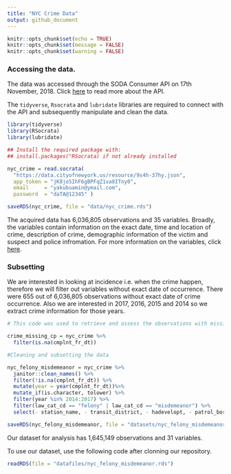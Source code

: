 ```yaml
---
title: "NYC Crime Data"
output: github_document
---
```


```r
knitr::opts_chunk$set(echo = TRUE)
knitr::opts_chunk$set(message = FALSE)
knitr::opts_chunk$set(warning = FALSE)
```

### Accessing the data. 

The data was accessed through the SODA Consumer API on 17th November, 2018. Click [here](https://dev.socrata.com/consumers/getting-started.html) to read more about the API. 

The `tidyverse`, `Rsocrata` and `lubridate` libraries are required to connect with the API and subsequently manipulate and clean the data.

```r
library(tidyverse)
library(RSocrata)
library(lubridate)
```

```r
## Install the required package with:
## install.packages("RSocrata) if not already installed

nyc_crime = read.socrata(
  "https://data.cityofnewyork.us/resource/9s4h-37hy.json",
  app_token = "jK8jo5IhF6gBPFqZ1va8ITny0",
  email     = "yakubuamin@ymail.com",
  password  = "daTA@12345" )

saveRDS(nyc_crime, file = "data/nyc_crime.rds")
```

The acquired data has 6,036,805 observations and 35 variables. Broadly, the variables contain information on the exact date, time and location of crime, description of crime, demographic information of the victim and suspect and police infromation. For more information on the variables, click [here](https://data.cityofnewyork.us/Public-Safety/NYPD-Complaint-Data-Historic/qgea-i56i).

### Subsetting 

We are interested in looking at incidence i.e. when the crime happen, therefore we will filter out variables without exact date of occurrence. There were 655 out of 6,036,805 observations without exact date of crime occurrence. Also we are interested in 2017, 2016, 2015 and 2014 so we extract crime information for those years. 

```r
# This code was used to retrieve and assess the observations with missing date of crime occurrence

crime_missing_cp = nyc_crime %>% 
  filter(is.na(cmplnt_fr_dt))

#Cleaning and subsetting the data

nyc_felony_misdemeanor = nyc_crime %>% 
  janitor::clean_names() %>% 
  filter(!is.na(cmplnt_fr_dt)) %>%
  mutate(year = year(cmplnt_fr_dt))%>%
  mutate_if(is.character, tolower) %>% 
  filter(year %in% 2014:2017) %>% 
  filter(law_cat_cd == "felony" | law_cat_cd == "misdemeanor") %>% 
  select(- station_name, - transit_district, - hadevelopt, - patrol_boro, - housing_psa, - juris_desc)

saveRDS(nyc_felony_misdemeanor, file = "datasets/nyc_felony_misdemeanor.rds")

```

Our dataset for analysis has 1,645,149 observations and 31 variables.

To use our dataset, use the following code after clonning our repository. 

```r

readRDS(file = "datafiles/nyc_felony_misdemeanor.rds")
```

